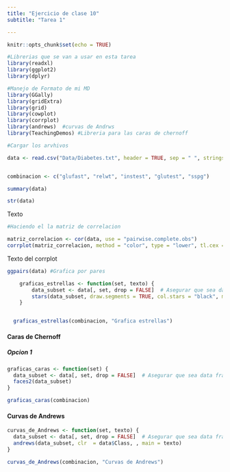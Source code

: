 ```yaml
---
title: "Ejercicio de clase 10"
subtitle: "Tarea 1"

---
```

```r
knitr::opts_chunk$set(echo = TRUE)

#Librerias que se van a usar en esta tarea
library(readxl)
library(ggplot2)
library(dplyr)

#Manejo de Formato de mi MD
library(GGally)
library(gridExtra)
library(grid)
library(cowplot)
library(corrplot)
library(andrews)  #curvas de Andrws
library(TeachingDemos) #Libreria para las caras de chernoff

#Cargar los arvhivos

data <- read.csv("Data/Diabetes.txt", header = TRUE, sep = " ", stringsAsFactors = FALSE)


combinacion <- c("glufast", "relwt", "instest", "glutest", "sspg")

```

```r

summary(data)

str(data)

```

Texto 


```r
#Haciendo el la matriz de correlacion

matriz_correlacion <- cor(data, use = "pairwise.complete.obs")
corrplot(matriz_correlacion, method = "color", type = "lower", tl.cex = 0.8, addCoef.col = "black")

```

Texto del corrplot


```r

ggpairs(data) #Grafica por pares
```


```r
    graficas_estrellas <- function(set, texto) {
        data_subset <- data[, set, drop = FALSE]  # Asegurar que sea data frame
        stars(data_subset, draw.segments = TRUE, col.stars = "black", main = texto) 
    }


  graficas_estrellas(combinacion, "Grafica estrellas")
```

#### Caras de Chernoff

##### Opcion 1

```r

graficas_caras <- function(set) {
  data_subset <- data[, set, drop = FALSE]  # Asegurar que sea data frame
  faces2(data_subset)
}

graficas_caras(combinacion)

```

#### Curvas de Andrews

```r

curvas_de_Andrews <- function(set, texto) {
  data_subset <- data[, set, drop = FALSE]  # Asegurar que sea data frame
  andrews(data_subset, clr  = data$Class, , main = texto)
}

curvas_de_Andrews(combinacion, "Curvas de Andrews")

```